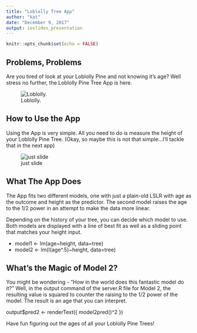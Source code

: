 ```yaml
---
title: "Loblolly Tree App"
author: "kat"
date: "December 9, 2017"
output: ioslides_presentation
---
```


```r
knitr::opts_chunk$set(echo = FALSE)
```

## Problems, Problems

Are you tired of look at your Loblolly Pine and not knowing it's age? Well stress no further, the Loblolly Pine Tree App is here.

![Loblolly.](pine.jpg)


## How to Use the App

Using the App is very simple. All you need to do is measure the height of your Loblolly Pine Tree. (Okay, so maybe this is not that simple...I'll tackle that in the next app)

![just slide](input.png)

## What The App Does

The App fits two different models, one with just a plain-old LSLR with age as the outcome and height as the predictor. The second model raises the age to the 1/2 power in an attempt to make the data more linear.

Depending on the history of your tree, you can decide which model to use. Both models are displayed with a line of best fit as well as a sliding point that matches your height input.



- model1 <- lm(age~height, data=tree)
- model2 <- lm(I(age^.5)~height, data=tree)



## What's the Magic of Model 2?

You might be wondering - "How in the world does this fantastic model do it?" Well, in the output command of the server.R file for Model 2, the resulting value is squared to counter the raising to the 1/2 power of the model. The result is an age that you can interpret.

  output$pred2 <- renderText({
    model2pred()^2
    })


Have fun figuring out the ages of all your Loblolly Pine Trees!

